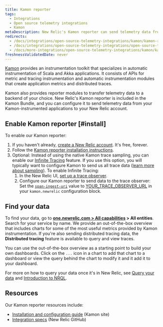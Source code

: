 ```yaml
---
title: Kamon reporter
tags:
  - Integrations
  - Open source telemetry integrations
  - Kamon
metaDescription: New Relic's Kamon reporter can send telemetry data from your Kamon-instrumented applications to your New Relic account.
redirects:
  - /docs/integrations/open-source-telemetry-integrations/kamon/kamon-reporter
  - /docs/integrations/open-source-telemetry-integrations/open-source-telemetry-integration-list/kamon-reporter
  - /docs/more-integrations/open-source-telemetry-integrations/kamon/kamon-reporter
freshnessValidatedDate: never
---
```


[Kamon](https://kamon.io/) provides an instrumentation toolkit that specializes in automatic instrumentation of Scala and Akka applications. It consists of APIs for metric and tracing instrumentation and automatic instrumentation modules that create application metrics and distributed traces.

Kamon also provides reporter modules to transfer telemetry data to a backend of your choice. New Relic's Kamon reporter is included in the Kamon Bundle, and you can configure it to send telemetry data from your Kamon-instrumented applications to your New Relic account.

## Enable Kamon reporter [#install]

To enable our Kamon reporter:

1. If you haven't already, [create a New Relic account](https://newrelic.com/signup). It's free, forever.
2. Follow the [Kamon reporter installation instructions](https://kamon.io/docs/latest/reporters/newrelic/).
3. Optional: Instead of using the native Kamon trace sampling, you can enable our [Infinite Tracing](/docs/introduction-infinite-tracing) feature. If you use this option, you will typically want to configure Kamon to send us all trace data ([learn more about sampling](/docs/distributed-tracing/concepts/how-new-relic-distributed-tracing-works)). To enable Infinite Tracing:
   1. In the New Relic UI, [set up a trace observer](/docs/infinite-tracing-set-trace-observer#set-up).
   2. Configure our Kamon reporter to send data to the trace observer: Set the [`span-ingest-uri`](https://kamon.io/docs/latest/reporters/newrelic/) value to [YOUR_TRACE_OBSERVER_URL](/docs/infinite-tracing-set-trace-observer#ui-endpoints) in your `kamon.newrelic` configuration block.

<InstallFeedback />

## Find your data

To find your data, go to <DoNotTranslate>**[one.newrelic.com > All capabilities](https://one.newrelic.com/all-capabilities) > All entities**</DoNotTranslate>. Search for your service by name. We provide an out-of-the-box overview that includes charts for some of the most useful metrics provided by Kamon instrumentation. If you're also sending distributed tracing data, the <DoNotTranslate>**Distributed tracing**</DoNotTranslate> feature is available to query and view traces.

You can use the out-of-the-box overview as a starting point to build your own dashboards. Click on the `...` icon in a chart to add that chart to a dashboard or view the query behind the chart to modify it and it add it to your dashboard.

For more on how to query your data once it's in New Relic, see [Query your data](/docs/using-new-relic/data/understand-data/query-new-relic-data) and [Introduction to NRQL](/docs/query-data/nrql-new-relic-query-language/getting-started/introduction-nrql).

## Resources

Our Kamon reporter resources include:

* [Installation and configuration guide](https://kamon.io/docs/latest/reporters/newrelic/) (Kamon site)
* [Integration specs](https://github.com/newrelic/newrelic-exporter-specs/tree/master/kamon) (New Relic GitHub)
